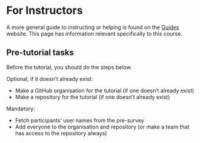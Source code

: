 # For Instructors

A more general guide to instructing or helping is found on the
[Guides](https://guides.rostools.org/) website. This page has
information relevant specifically to this course.

## Pre-tutorial tasks

Before the tutorial, you should do the steps below.

Optional, if it doesn't already exist:

-   Make a GitHub organisation for the tutorial (if one doesn't already
    exist)
-   Make a repository for the tutorial (if one doesn't already exist)

Mandatory:

-   Fetch participants' user names from the pre-survey
-   Add everyone to the organisation and repository (or make a team that
    has access to the repository always)
